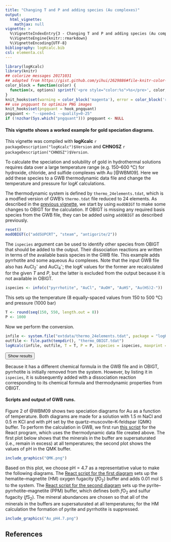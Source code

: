```yaml
---
title: "Changing T and P and adding species (Au complexes)"
output:
  html_vignette:
    mathjax: null
vignette: >
  %\VignetteIndexEntry{3 - Changing T and P and adding species (Au complexes)}
  %\VignetteEngine{knitr::rmarkdown}
  %\VignetteEncoding{UTF-8}
bibliography: logKcalc.bib
csl: elementa.csl
---
```


<!-- https://gomakethings.com/how-to-break-an-image-out-of-its-parent-container-with-css/ -->
<style>
@media (min-width: 700px) {
  .full-width {
    left: 50%;
    margin-left: -50vw;
    margin-right: -50vw;
    max-width: 100vw;
    position: relative;
    right: 50%;
    width: 100vw;
  }
}
@media (min-width: 1020px) {
  .full-width {
    left: 50vw; /* fallback if needed */
    left: calc(50vw - 160px);
    width: 1000px;
    position: relative;
    background-color: #9ecff7;
    padding:10px;
  }
}
</style>
<script>
function myFunction() {
  // https://www.w3schools.com/howto/howto_js_toggle_hide_show.asp
  var x = document.getElementById("myDIV");
  if (x.style.display === "none") {
    x.style.display = "block";
  } else {
    x.style.display = "none";
  }
  // https://stackoverflow.com/questions/10671174/changing-button-text-onclick
  // https://stackoverflow.com/questions/7035842/how-to-change-the-buttons-text-using-javascript
  var elem = document.getElementById("myButton");
  if (elem.innerText=="Hide results") elem.innerText = "Show results";
  else elem.innerText = "Hide results";
}
</script>

```r
library(logKcalc)
library(knitr)
## colorize messages 20171031
## adapted from https://gist.github.com/yihui/2629886#file-knitr-color-msg-rnw
color_block = function(color) {
  function(x, options) sprintf('<pre style="color:%s">%s</pre>', color, x)
}
knit_hooks$set(warning = color_block('magenta'), error = color_block('red'), message = color_block('blue'))
## use pngquant to optimize PNG images
knit_hooks$set(pngquant = hook_pngquant)
pngquant <- "--speed=1 --quality=0-25"
if (!nzchar(Sys.which("pngquant"))) pngquant <- NULL 
```

#### This vignette shows a worked example for gold speciation diagrams.

This vignette was compiled with **logKcalc** `r packageDescription("logKcalc")$Version` and **CHNOSZ** `r packageDescription("CHNOSZ")$Version`.

To calculate the speciation and solubility of gold in hydrothermal solutions requires data over a large temperature range (e.g. 150--600 °C) for hydroxide, chloride, and sulfide complexes with Au [@WBM09].
Here we add these species to a GWB thermodynamic data file and change the temperature and pressure for log*K* calculations.

The thermodynamic system is defined by `thermo_24elements.tdat`, which is a modfied version of GWB's `thermo.tdat` file reduced to 24 elements.
As described in the [previous vignette](vig2.html), we start by using `modOBIGT` to make some changes to OBIGT for the calculation.
If OBIGT is missing any required basis species from the GWB file, they can be added using `addOBIGT` as described previously.

```r
reset()
modOBIGT(c("addSUPCRT", "steam", "antigorite/2"))
```

The `ispecies` argument can be used to identify other species from OBIGT that should be added to the output.
Their dissociation reactions are written in terms of the available basis species in the GWB file.
This example adds pyrrhotite and some aqueous Au complexes.
Note that the input GWB file also has AuCl~2~^-^ and AuCl~4~^-^; the log*K* values for the former are recalculated for the given *T* and *P*, but the latter is excluded from the output because it is not available in OBIGT.

```r
ispecies <- info(c("pyrrhotite", "AuCl", "AuOH", "AuHS", "Au(HS)2-"))
```

This sets up the temperature (8 equally-spaced values from 150 to 500 °C) and pressure (1000 bar)

```r
T <- round(seq(150, 550, length.out = 8))
P <- 1000
```

Now we perform the conversion.

```r
infile <- system.file("extdata/thermo_24elements.tdat", package = "logKcalc")
outfile <- file.path(tempdir(), "thermo_OBIGT.tdat")
logKcalc(infile, outfile, T = T, P = P, ispecies = ispecies, maxprint = 10)
```

<button id="myButton" onclick="myFunction()">Show results</button>
<div id="myDIV" style="display: none">
```r
```
</div>

Because it has a different chemical formula in the GWB file and in OBIGT, pyrrhotite is initially removed from the system.
However, by listing it in `ispecies`, it is subsequently added with a dissociation reaction corresponding to its chemical formula and thermodynamic properties from OBIGT.

#### Scripts and output of GWB runs.

Figure 2 of @WBM09 shows two speciation diagrams for Au as a function of temperature.
Both diagrams are made for a solution with 1.5 m NaCl and 0.5 m KCl and with pH set by the quartz--muscovite--K-feldspar (QMK) buffer.
To perform the calculation in GWB, we first run [this script](QMK.rea) for the React program, which uses the thermodynamic data file created above.
The first plot below shows that the minerals in the buffer are supersaturated (i.e., remain in excess) at all temperatures; the second plot shows the values of pH in the QMK buffer.

```r
include_graphics("QMK.png")
```

Based on this plot, we choose pH = 4.7 as a representative value to make the following diagrams.
The [React script for the first diagram](Au_HM_pH4.7.rea) sets up the hematite--magnetite (HM) oxygen fugacity (*f*O~2~) buffer and adds 0.01 mol S to the system.
The [React script for the second diagram](Au_PPM_pH4.7.rea) sets up the pyrite--pyrrhotite--magnetite (PPM) buffer, which defines both *f*O~2~ and sulfur fugacity (*f*S~2~).
The mineral abundances are chosen so that all of the minerals in the buffers are supersaturated at all temperatures; for the HM calculation the formation of pyrite and pyrrhotite is suppressed.

```r
include_graphics("Au_pH4.7.png")
```

## References
